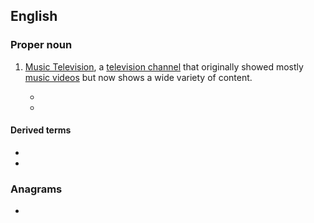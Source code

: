 ==English==

===Proper noun===
{{en-proper noun}}

# {{lb|en|television}} [[w:MTV|Music Television]], a [[television channel]] that originally showed mostly [[music video]]s but now shows a wide variety of content.
#* {{quote-song|en|year=1985|title=Money for Nothing|author=Sting & Mark Knopfler|album=Brothers in Arms|artist=Dire Straits|passage=I want my, I want my '''MTV''' / Now look at them yo-yo's, that's the way you do it / You play the guitar on the '''MTV''' / That ain't workin', that's the way you do it / Money for nothin', and chicks for free}}
#* {{quote-song|en|year=1990|artist={{w|George Michael}}|album={{w|Listen Without Prejudice Vol. 1}}|title=Freedom! ’90|passage=We won the race, got out of the place / Went back home, got a brand new face for the boys on '''MTV'''}}

====Derived terms====
* {{l|en|KTV}}
* {{l|en|MTV generation}}

===Anagrams===
* {{anagrams|en|a=mtv|MVT|mvt}}